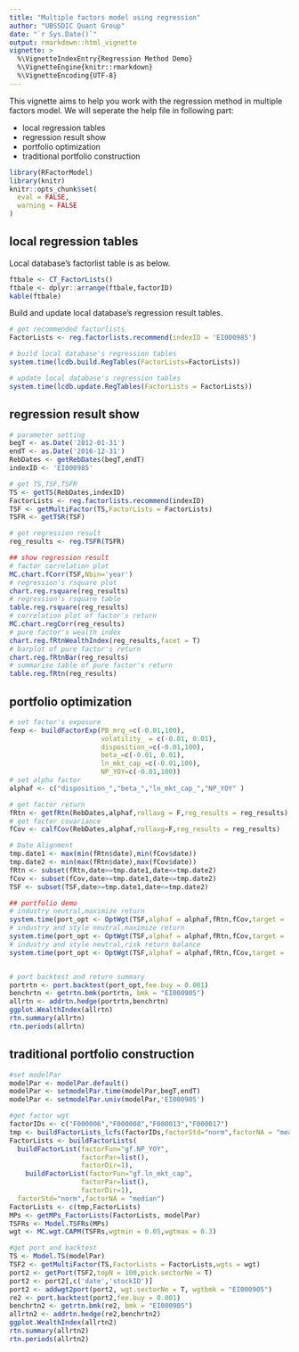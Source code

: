 ```yaml
---
title: "Multiple factors model using regression"
author: "UBSSDIC Quant Group"
date: "`r Sys.Date()`"
output: rmarkdown::html_vignette
vignette: >
  %\VignetteIndexEntry{Regression Method Demo}
  %\VignetteEngine{knitr::rmarkdown}
  %\VignetteEncoding{UTF-8}
---
```


This vignette aims to help you work with the regression method in multiple factors model. We will seperate the help file in following part:

- local regression tables
- regression result show
- portfolio optimization
- traditional portfolio construction

```r
library(RFactorModel)
library(knitr)
knitr::opts_chunk$set(
  eval = FALSE,
  warning = FALSE
)
```


## local regression tables

Local database's factorlist table is as below.
```r
ftbale <- CT_FactorLists()
ftbale <- dplyr::arrange(ftbale,factorID)
kable(ftbale)
```


Build and update local database's regression result tables.
```r
# get recommended factorlists
FactorLists <- reg.factorlists.recommend(indexID = 'EI000985')

# build local database's regression tables
system.time(lcdb.build.RegTables(FactorLists=FactorLists))

# update local database's regression tables
system.time(lcdb.update.RegTables(FactorLists = FactorLists))
```


## regression result show

```r
# parameter setting
begT <- as.Date('2012-01-31')
endT <- as.Date('2016-12-31')
RebDates <- getRebDates(begT,endT)
indexID <- 'EI000985'

# get TS,TSF,TSFR
TS <- getTS(RebDates,indexID)
FactorLists <- reg.factorlists.recommend(indexID)
TSF <- getMultiFactor(TS,FactorLists = FactorLists)
TSFR <- getTSR(TSF)

# get regression result
reg_results <- reg.TSFR(TSFR)

## show regression result
# factor correlation plot
MC.chart.fCorr(TSF,Nbin='year')
# regression's rsquare plot
chart.reg.rsquare(reg_results)
# regression's rsquare table
table.reg.rsquare(reg_results)
# correlation plot of factor's return 
MC.chart.regCorr(reg_results)
# pure factor's wealth index
chart.reg.fRtnWealthIndex(reg_results,facet = T)
# barplot of pure factor's return 
chart.reg.fRtnBar(reg_results)
# summarise table of pure factor's return 
table.reg.fRtn(reg_results)
```


## portfolio optimization

```r
# set factor's exposure
fexp <- buildFactorExp(PB_mrq_=c(-0.01,100),
                       volatility_ = c(-0.01, 0.01),
                       disposition_=c(-0.01,100),
                       beta_=c(-0.01, 0.01),
                       ln_mkt_cap_=c(-0.01,100),
                       NP_YOY=c(-0.01,100))
# set alpha factor
alphaf <- c("disposition_","beta_","ln_mkt_cap_","NP_YOY" )

# get factor return
fRtn <- getfRtn(RebDates,alphaf,rollavg = F,reg_results = reg_results)
# get factor covariance
fCov <- calfCov(RebDates,alphaf,rollavg=F,reg_results = reg_results)

# Date Alignment
tmp.date1 <- max(min(fRtn$date),min(fCov$date))
tmp.date2 <- min(max(fRtn$date),max(fCov$date))
fRtn <- subset(fRtn,date>=tmp.date1,date<=tmp.date2)
fCov <- subset(fCov,date>=tmp.date1,date<=tmp.date2)
TSF <- subset(TSF,date>=tmp.date1,date<=tmp.date2)

## portfolio demo
# industry neutral,maximize return
system.time(port_opt <- OptWgt(TSF,alphaf = alphaf,fRtn,fCov,target = 'return',constr='Ind'))
# industry and style neutral,maximize return
system.time(port_opt <- OptWgt(TSF,alphaf = alphaf,fRtn,fCov,target = 'return',constr='IndSty',fexp=fexp,addEvent = F))
# industry and style neutral,risk return balance
system.time(port_opt <- OptWgt(TSF,alphaf = alphaf,fRtn,fCov,target = 'return-risk',constr='IndSty',fexp=fexp))


# port backtest and return summary
portrtn <- port.backtest(port_opt,fee.buy = 0.001)
benchrtn <- getrtn.bmk(portrtn, bmk = "EI000905")
allrtn <- addrtn.hedge(portrtn,benchrtn)
ggplot.WealthIndex(allrtn)
rtn.summary(allrtn)
rtn.periods(allrtn)
```


## traditional portfolio construction


```r
#set modelPar
modelPar <- modelPar.default()
modelPar <- setmodelPar.time(modelPar,begT,endT)
modelPar <- setmodelPar.univ(modelPar,'EI000905')

#get factor wgt
factorIDs <- c("F000006","F000008","F000013","F000017")
tmp <- buildFactorLists_lcfs(factorIDs,factorStd="norm",factorNA = "mean")
FactorLists <- buildFactorLists(
  buildFactorList(factorFun="gf.NP_YOY",
                  factorPar=list(),
                  factorDir=1),
    buildFactorList(factorFun="gf.ln_mkt_cap",
                  factorPar=list(),
                  factorDir=1),
  factorStd="norm",factorNA = "median")
FactorLists <- c(tmp,FactorLists)
MPs <- getMPs_FactorLists(FactorLists, modelPar)
TSFRs <- Model.TSFRs(MPs)
wgt <- MC.wgt.CAPM(TSFRs,wgtmin = 0.05,wgtmax = 0.3)

#get port and backtest
TS <- Model.TS(modelPar)
TSF2 <- getMultiFactor(TS,FactorLists = FactorLists,wgts = wgt)
port2 <- getPort(TSF2,topN = 100,pick.sectorNe = T)
port2 <- port2[,c('date','stockID')]
port2 <- addwgt2port(port2, wgt.sectorNe = T, wgtbmk = "EI000905")
re2 <- port.backtest(port2,fee.buy = 0.001)
benchrtn2 <- getrtn.bmk(re2, bmk = "EI000905")
allrtn2 <- addrtn.hedge(re2,benchrtn2)
ggplot.WealthIndex(allrtn2)
rtn.summary(allrtn2)
rtn.periods(allrtn2)
```



